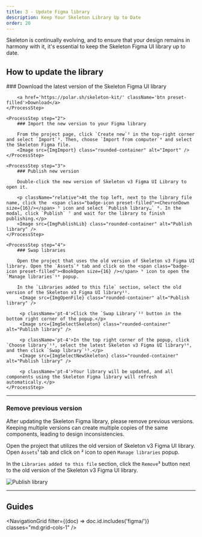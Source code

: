 ```yaml
---
title: 3 - Update Figma library
description: Keep Your Skeleton Library Up to Date
order: 20
---
```




<p className="text-2xl">
	Skeleton is continually evolving, and to ensure that your design remains in harmony with it, it's essential to keep the Skeleton Figma UI
	library up to date.
</p>

## How to update the library

<Process>
    <ProcessStep step="1">
        ### Download the latest version of the Skeleton Figma UI library

        <a href='https://polar.sh/skeleton-kit/' className='btn preset-filled'>Download</a>
    </ProcessStep>

    <ProcessStep step="2">
        ### Import the new version to your Figma library

        From the project page, click `Create new`² in the top-right corner and select `Import`³. Then, choose `Import from computer`⁴ and select the Skeleton Figma file.
        <Image src={ImgImport} class="rounded-container" alt="Import" />
    </ProcessStep>

    <ProcessStep step="3">
        ### Publish new version

        Double-click the new version of Skeleton v3 Figma UI Library to open it.

        <p className="relative">At the top left, next to the library file name, click the  <span class="badge-icon preset-filled"><ChevronDown size={16}/></span> ⁵ icon and select `Publish library…` ⁶. In the modal, click `Publish` ⁷ and wait for the library to finish publishing.</p>
        <Image src={ImgPublishLib} class="rounded-container" alt="Publish library" />
    </ProcessStep>

    <ProcessStep step="4">
        ### Swap libraries

        Open the project that uses the old version of Skeleton v3 Figma UI library. Open the `Assets`⁸ tab and click on the <span class="badge-icon preset-filled"><BookOpen size={16} /></span> ⁹ icon to open the `Manage libraries`¹⁰ popup.

        In the `Libraries added to this file` section, select the old version of the Skeleton v3 Figma UI library¹¹.
         <Image src={ImgOpenFile} class="rounded-container" alt="Publish library" />

         <p className='pt-4'>Click the `Swap Library`¹² button in the bottom right corner of the popup.</p>
         <Image src={ImgSelectSkeleton} class="rounded-container" alt="Publish library" />

         <p className='pt-4'>In the top right corner of the popup, click `Choose library`¹³, select the latest Skeleton v3 Figma UI library¹⁴, and then click `Swap library`¹⁵.</p>
         <Image src={ImgSelectNewSkeleton} class="rounded-container" alt="Publish library" />

         <p className='pt-4'>Your library will be updated, and all components using the Skeleton Figma library will refresh automatically.</p>
    </ProcessStep>

</Process>

---

### Remove previous version

After updating the Skeleton Figma library, please remove previous versions. Keeping multiple versions can create multiple copies of the same components, leading to design inconsistencies.

Open the project that utilizes the old version of Skeleton v3 Figma UI library. Open `Assets`¹ tab and click on <span class="badge-icon preset-filled"><BookOpen size={16} /></span> ² icon to open `Manage libraries` popup.

In the `Libraries added to this file` section, click the `Remove`³ button next to the old version of the Skeleton v3 Figma UI library.

<Image src={ImgRemoveOld} class="rounded-container" alt="Publish library" />

---

## Guides

<NavigationGrid filter={(doc) => doc.id.includes('figma/')} classes="md:grid-cols-1" />
